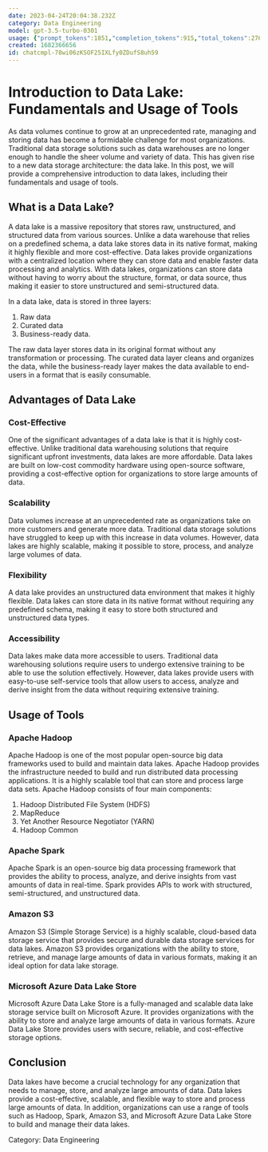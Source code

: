 ```yaml
---
date: 2023-04-24T20:04:38.232Z
category: Data Engineering
model: gpt-3.5-turbo-0301
usage: {"prompt_tokens":1851,"completion_tokens":915,"total_tokens":2766}
created: 1682366656
id: chatcmpl-78wi06zKSOF25IXLfy0ZDufS8uh59
---
```


# Introduction to Data Lake: Fundamentals and Usage of Tools

As data volumes continue to grow at an unprecedented rate, managing and storing data has become a formidable challenge for most organizations. Traditional data storage solutions such as data warehouses are no longer enough to handle the sheer volume and variety of data. This has given rise to a new data storage architecture: the data lake. In this post, we will provide a comprehensive introduction to data lakes, including their fundamentals and usage of tools.

## What is a Data Lake?

A data lake is a massive repository that stores raw, unstructured, and structured data from various sources. Unlike a data warehouse that relies on a predefined schema, a data lake stores data in its native format, making it highly flexible and more cost-effective. Data lakes provide organizations with a centralized location where they can store data and enable faster data processing and analytics. With data lakes, organizations can store data without having to worry about the structure, format, or data source, thus making it easier to store unstructured and semi-structured data.

In a data lake, data is stored in three layers: 

1. Raw data 
2. Curated data 
3. Business-ready data. 

The raw data layer stores data in its original format without any transformation or processing. The curated data layer cleans and organizes the data, while the business-ready layer makes the data available to end-users in a format that is easily consumable.

## Advantages of Data Lake

### Cost-Effective

One of the significant advantages of a data lake is that it is highly cost-effective. Unlike traditional data warehousing solutions that require significant upfront investments, data lakes are more affordable. Data lakes are built on low-cost commodity hardware using open-source software, providing a cost-effective option for organizations to store large amounts of data.

### Scalability

Data volumes increase at an unprecedented rate as organizations take on more customers and generate more data. Traditional data storage solutions have struggled to keep up with this increase in data volumes. However, data lakes are highly scalable, making it possible to store, process, and analyze large volumes of data.

### Flexibility

A data lake provides an unstructured data environment that makes it highly flexible. Data lakes can store data in its native format without requiring any predefined schema, making it easy to store both structured and unstructured data types.

### Accessibility

Data lakes make data more accessible to users. Traditional data warehousing solutions require users to undergo extensive training to be able to use the solution effectively. However, data lakes provide users with easy-to-use self-service tools that allow users to access, analyze and derive insight from the data without requiring extensive training.

## Usage of Tools

### Apache Hadoop

Apache Hadoop is one of the most popular open-source big data frameworks used to build and maintain data lakes. Apache Hadoop provides the infrastructure needed to build and run distributed data processing applications. It is a highly scalable tool that can store and process large data sets. Apache Hadoop consists of four main components: 

1. Hadoop Distributed File System (HDFS) 
2. MapReduce 
3. Yet Another Resource Negotiator (YARN) 
4. Hadoop Common

### Apache Spark

Apache Spark is an open-source big data processing framework that provides the ability to process, analyze, and derive insights from vast amounts of data in real-time. Spark provides APIs to work with structured, semi-structured, and unstructured data.

### Amazon S3

Amazon S3 (Simple Storage Service) is a highly scalable, cloud-based data storage service that provides secure and durable data storage services for data lakes. Amazon S3 provides organizations with the ability to store, retrieve, and manage large amounts of data in various formats, making it an ideal option for data lake storage.

### Microsoft Azure Data Lake Store

Microsoft Azure Data Lake Store is a fully-managed and scalable data lake storage service built on Microsoft Azure. It provides organizations with the ability to store and analyze large amounts of data in various formats. Azure Data Lake Store provides users with secure, reliable, and cost-effective storage options.

## Conclusion

Data lakes have become a crucial technology for any organization that needs to manage, store, and analyze large amounts of data. Data lakes provide a cost-effective, scalable, and flexible way to store and process large amounts of data. In addition, organizations can use a range of tools such as Hadoop, Spark, Amazon S3, and Microsoft Azure Data Lake Store to build and manage their data lakes. 

Category: Data Engineering